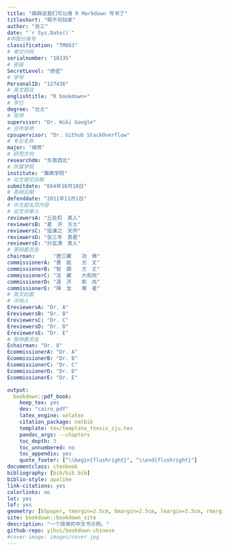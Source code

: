 ```yaml
--- 
title: "麻麻说我们可以用 R Markdown 写书了"
titleshort: "啊不可挡家"
author: "张三"
date: "`r Sys.Date()`"
#中图分类号
classification: "TM863"
# 单位代码
serialnumber: "10335"
# 密级
SecretLevel: "绝密"
# 学号
PersonalID: "127436"
# 英文题目
englishtitle: "R bookdown+"
# 学位
degree: "壮士"
# 导师
supervisor: "Dr. Wiki Google"
# 合作导师
cpsupervisor: "Dr. Github StackOverflow"
# 专业名称
major: "维修"
# 研究方向
researchdm: "东南西北"
# 所属学院
institute: "雅典学院"
# 论文提交日期
submitdate: "664年10月10日"
# 答辨日期
defenddate: "2011年11月1日"
# 中文题名页内容
# 论文评审人
reviewersA: "丘处机　真人"
reviewersB: "葛　洪　方士"
reviewersC: "寇谦之　天师"
reviewersD: "张三丰　真君"
reviewersE: "孙玄清　真人"
# 答辩委员会
chairman:      "唐三藏　　功　佛"
commissionerA: "惠　能　　方　丈"
commissionerB: "智　顗　　方　丈"
commissionerC: "法　藏　　大和尚"
commissionerD: "道　济　　和　尚"
commissionerE: "降　龙　　尊　者"
# 英文封面
# 评阅人
EreviewersA: "Dr. A"
EreviewersB: "Dr. B"
EreviewersC: "Dr. C"
EreviewersD: "Dr. D"
EreviewersE: "Dr. E"
# 答辩委员会
Echairman: "Dr. O"
EcommissionerA: "Dr. A"
EcommissionerB: "Dr. B"
EcommissionerC: "Dr. C"
EcommissionerD: "Dr. D"
EcommissionerE: "Dr. E"

output:
  bookdown::pdf_book:
    keep_tex: yes
    dev: "cairo_pdf"
    latex_engine: xelatex
    citation_package: natbib
    template: tex/template_thesis_zju.tex
    pandoc_args: --chapters
    toc_depth: 3
    toc_unnumbered: no
    toc_appendix: yes
    quote_footer: ["\\begin{flushright}", "\\end{flushright}"]
documentclass: ctexbook
bibliography: [bib/bib.bib]
biblio-style: apalike
link-citations: yes
colorlinks: no
lot: yes
lof: yes
geometry: [b5paper, tmargin=2.5cm, bmargin=2.5cm, lmargin=3.5cm, rmargin=2.5cm]
site: bookdown::bookdown_site
description: "一个简单的中文书示例。"
github-repo: yihui/bookdown-chinese
#cover-image: images/cover.jpg
---
```



